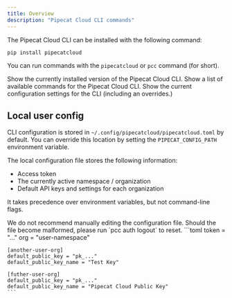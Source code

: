 ```yaml
---
title: Overview
description: "Pipecat Cloud CLI commands"
---
```


The Pipecat Cloud CLI can be installed with the following command:

```bash
pip install pipecatcloud
```

You can run commands with the `pipecatcloud` or `pcc` command (for short).

<ParamField path="pcc --version">
  Show the currently installed version of the Pipecat Cloud CLI.
</ParamField>

<ParamField path="pcc --help">
  Show a list of available commands for the Pipecat Cloud CLI.
</ParamField>

<ParamField path="pcc --config">
  Show the current configuration settings for the CLI (including an overrides.)
</ParamField>

## Local user config

CLI configuration is stored in `~/.config/pipecatcloud/pipecatcloud.toml` by default. You can override this location by setting the `PIPECAT_CONFIG_PATH` environment variable.

The local configuration file stores the following information:

- Access token
- The currently active namespace / organization
- Default API keys and settings for each organization

It takes precedence over environment variables, but not command-line flags.

<Accordion title="Example configuration file">
  <Warning>We do not recommend manually editing the configuration file. Should the file become malformed, please run `pcc auth logout` to reset.</Warning>
  ```toml
    token = "..."
    org = "user-namespace"

    [another-user-org]
    default_public_key = "pk_..."
    default_public_key_name = "Test Key"

    [futher-user-org]
    default_public_key = "pk_..."
    default_public_key_name = "Pipecat Cloud Public Key"
    ```

</Accordion>
